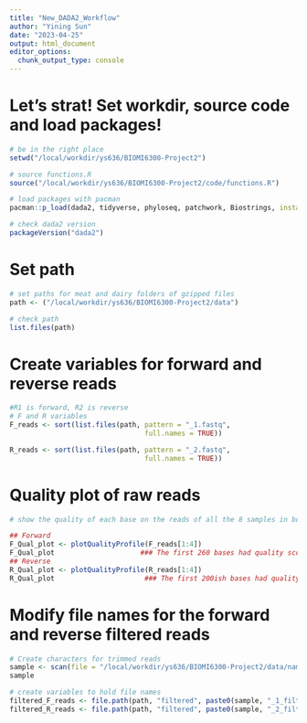 ```yaml
---
title: "New_DADA2_Workflow"
author: "Yining Sun"
date: "2023-04-25"
output: html_document
editor_options: 
  chunk_output_type: console
---
```


# Let's strat! Set workdir, source code and load packages!
```r
# be in the right place
setwd("/local/workdir/ys636/BIOMI6300-Project2")

# source functions.R
source("/local/workdir/ys636/BIOMI6300-Project2/code/functions.R")

# load packages with pacman
pacman::p_load(dada2, tidyverse, phyloseq, patchwork, Biostrings, install = FALSE)

# check dada2 version
packageVersion("dada2")
```



# Set path
```r

# set paths for meat and dairy folders of gzipped files
path <- ("/local/workdir/ys636/BIOMI6300-Project2/data")

# check path
list.files(path)

```

# Create variables for forward and reverse reads
```r
#R1 is forward, R2 is reverse
# F and R variables
F_reads <- sort(list.files(path, pattern = "_1.fastq",
                                 full.names = TRUE))

R_reads <- sort(list.files(path, pattern = "_2.fastq",
                                 full.names = TRUE))

```

# Quality plot of raw reads
```r
# show the quality of each base on the reads of all the 8 samples in both groups

## Forward
F_Qual_plot <- plotQualityProfile(F_reads[1:4])
F_Qual_plot                     ### The first 260 bases had quality scores over 30
## Reverse
R_Qual_plot <- plotQualityProfile(R_reads[1:4])
R_Qual_plot                      ### The first 200ish bases had quality scores over 30

```


# Modify file names for the forward and reverse filtered reads
```r

# Create characters for trimmed reads 
sample <- scan(file = "/local/workdir/ys636/BIOMI6300-Project2/data/name.txt", what = "character")
sample

# create variables to hold file names
filtered_F_reads <- file.path(path, "filtered", paste0(sample, "_1_filtered.fastq"))
filtered_R_reads <- file.path(path, "filtered", paste0(sample, "_2_filtered.fastq"))

```




